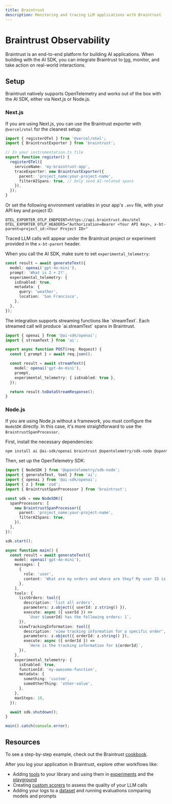 ```yaml
---
title: Braintrust
description: Monitoring and tracing LLM applications with Braintrust
---
```


# Braintrust Observability

Braintrust is an end-to-end platform for building AI applications. When building with the AI SDK, you can integrate Braintrust to [log](https://www.braintrust.dev/docs/guides/logging), monitor, and take action on real-world interactions.

## Setup

Braintrust natively supports OpenTelemetry and works out of the box with the AI SDK, either via Next.js or Node.js.

### Next.js

If you are using Next.js, you can use the Braintrust exporter with `@vercel/otel` for the cleanest setup:

```typescript
import { registerOTel } from '@vercel/otel';
import { BraintrustExporter } from 'braintrust';

// In your instrumentation.ts file
export function register() {
  registerOTel({
    serviceName: 'my-braintrust-app',
    traceExporter: new BraintrustExporter({
      parent: 'project_name:your-project-name',
      filterAISpans: true, // Only send AI-related spans
    }),
  });
}
```

Or set the following environment variables in your app's `.env` file, with your API key and project ID:

```
OTEL_EXPORTER_OTLP_ENDPOINT=https://api.braintrust.dev/otel
OTEL_EXPORTER_OTLP_HEADERS="Authorization=Bearer <Your API Key>, x-bt-parent=project_id:<Your Project ID>"
```

Traced LLM calls will appear under the Braintrust project or experiment provided in the `x-bt-parent` header.

When you call the AI SDK, make sure to set `experimental_telemetry`:

```typescript
const result = await generateText({
  model: openai('gpt-4o-mini'),
  prompt: 'What is 2 + 2?',
  experimental_telemetry: {
    isEnabled: true,
    metadata: {
      query: 'weather',
      location: 'San Francisco',
    },
  },
});
```

<Note>
The integration supports streaming functions like `streamText`. Each streamed call will produce `ai.streamText` spans in Braintrust.

```typescript
import { openai } from '@ai-sdk/openai';
import { streamText } from 'ai';

export async function POST(req: Request) {
  const { prompt } = await req.json();

  const result = await streamText({
    model: openai('gpt-4o-mini'),
    prompt,
    experimental_telemetry: { isEnabled: true },
  });

  return result.toDataStreamResponse();
}
```

</Note>

### Node.js

If you are using Node.js without a framework, you must configure the `NodeSDK` directly. In this case, it's more straightforward to use the `BraintrustSpanProcessor`.

First, install the necessary dependencies:

```bash
npm install ai @ai-sdk/openai braintrust @opentelemetry/sdk-node @opentelemetry/sdk-trace-base zod
```

Then, set up the OpenTelemetry SDK:

```typescript
import { NodeSDK } from '@opentelemetry/sdk-node';
import { generateText, tool } from 'ai';
import { openai } from '@ai-sdk/openai';
import { z } from 'zod';
import { BraintrustSpanProcessor } from 'braintrust';

const sdk = new NodeSDK({
  spanProcessors: [
    new BraintrustSpanProcessor({
      parent: 'project_name:your-project-name',
      filterAISpans: true,
    }),
  ],
});

sdk.start();

async function main() {
  const result = await generateText({
    model: openai('gpt-4o-mini'),
    messages: [
      {
        role: 'user',
        content: 'What are my orders and where are they? My user ID is 123',
      },
    ],
    tools: {
      listOrders: tool({
        description: 'list all orders',
        parameters: z.object({ userId: z.string() }),
        execute: async ({ userId }) =>
          `User ${userId} has the following orders: 1`,
      }),
      viewTrackingInformation: tool({
        description: 'view tracking information for a specific order',
        parameters: z.object({ orderId: z.string() }),
        execute: async ({ orderId }) =>
          `Here is the tracking information for ${orderId}`,
      }),
    },
    experimental_telemetry: {
      isEnabled: true,
      functionId: 'my-awesome-function',
      metadata: {
        something: 'custom',
        someOtherThing: 'other-value',
      },
    },
    maxSteps: 10,
  });

  await sdk.shutdown();
}

main().catch(console.error);
```

## Resources

To see a step-by-step example, check out the Braintrust [cookbook](https://www.braintrust.dev/docs/cookbook/recipes/OTEL-logging).

After you log your application in Braintrust, explore other workflows like:

- Adding [tools](https://www.braintrust.dev/docs/guides/functions/tools) to your library and using them in [experiments](https://www.braintrust.dev/docs/guides/evals) and the [playground](https://www.braintrust.dev/docs/guides/playground)
- Creating [custom scorers](https://www.braintrust.dev/docs/guides/functions/scorers) to assess the quality of your LLM calls
- Adding your logs to a [dataset](https://www.braintrust.dev/docs/guides/datasets) and running evaluations comparing models and prompts
